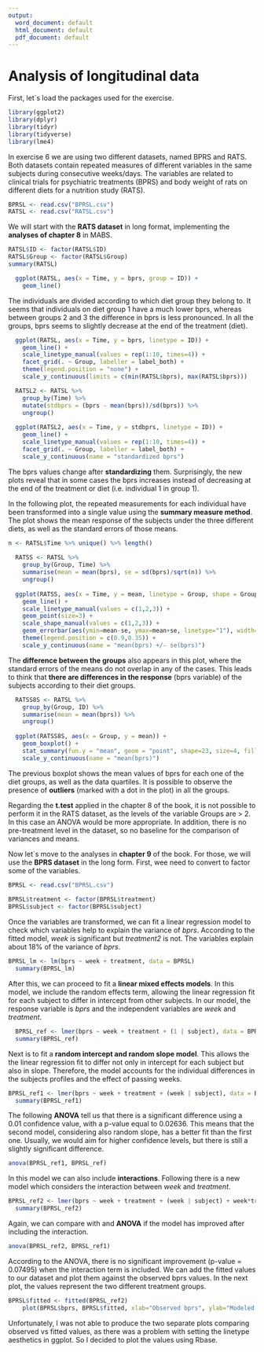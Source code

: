 ```yaml
---
output:
  word_document: default
  html_document: default
  pdf_document: default
---
```

# Analysis of longitudinal data


First, let´s load the packages used for the exercise.

```r
library(ggplot2)  
library(dplyr)
library(tidyr)
library(tidyverse)
library(lme4)
```


In exercise 6 we are using two different datasets, named BPRS and RATS. Both datasets contain repeated measures of different variables in the same subjects during consecutive weeks/days. The variables are related to clinical trials for psychiatric treatments (BPRS) and body weight of rats on different diets for a nutrition study (RATS).


```r
BPRSL <- read.csv("BPRSL.csv")
RATSL <- read.csv("RATSL.csv")
```

We will start with the **RATS dataset** in long format, implementing the **analyses of chapter 8** in MABS.

```r
RATSL$ID <- factor(RATSL$ID)
RATSL$Group <- factor(RATSL$Group)
summary(RATSL)
```
```r
  ggplot(RATSL, aes(x = Time, y = bprs, group = ID)) +
    geom_line()
```


The individuals are divided according to which diet group they belong to. It seems that individuals on diet group 1 have a much lower bprs, whereas between groups 2 and 3 the difference in bprs is less pronounced. In all the groups, bprs seems to slightly decrease at the end of the treatment (diet).


```r
  ggplot(RATSL, aes(x = Time, y = bprs, linetype = ID)) +
    geom_line() +
    scale_linetype_manual(values = rep(1:10, times=4)) +
    facet_grid(. ~ Group, labeller = label_both) +
    theme(legend.position = "none") + 
    scale_y_continuous(limits = c(min(RATSL$bprs), max(RATSL$bprs)))
```
  
```r
  RATSL2 <- RATSL %>%
    group_by(Time) %>%
    mutate(stdbprs = (bprs - mean(bprs))/sd(bprs)) %>%
    ungroup()
  
  ggplot(RATSL2, aes(x = Time, y = stdbprs, linetype = ID)) +
    geom_line() +
    scale_linetype_manual(values = rep(1:10, times=4)) +
    facet_grid(. ~ Group, labeller = label_both) +
    scale_y_continuous(name = "standardized bprs")
```

The bprs values change after **standardizing** them. Surprisingly, the new plots reveal that in some cases the bprs increases instead of decreasing at the end of the treatment or diet (i.e. individual 1 in group 1).


In the following plot, the repeated measurements for each individual have been transformed into a single value using the **summary measure method**. The plot shows the mean response of the subjects under the three different diets, as well as the standard errors of those means.


```r
n <- RATSL$Time %>% unique() %>% length()
  
  RATSS <- RATSL %>%
    group_by(Group, Time) %>%
    summarise(mean = mean(bprs), se = sd(bprs)/sqrt(n)) %>%
    ungroup()
  
  ggplot(RATSS, aes(x = Time, y = mean, linetype = Group, shape = Group)) +
    geom_line() +
    scale_linetype_manual(values = c(1,2,3)) +
    geom_point(size=3) +
    scale_shape_manual(values = c(1,2,3)) +
    geom_errorbar(aes(ymin=mean-se, ymax=mean+se, linetype="1"), width=0.3) +
    theme(legend.position = c(0.9,0.35)) +
    scale_y_continuous(name = "mean(bprs) +/- se(bprs)")

```


The **difference between the groups** also appears in this plot, where the standard errors of the means do not overlap in any of the cases. This leads to think that **there are differences in the response** (bprs variable) of the subjects according to their diet groups.


```r
  RATSS8S <- RATSL %>%
    group_by(Group, ID) %>%
    summarise(mean = mean(bprs)) %>%
    ungroup()
  
  ggplot(RATSS8S, aes(x = Group, y = mean)) +
    geom_boxplot() +
    stat_summary(fun.y = "mean", geom = "point", shape=23, size=4, fill = "white") +
    scale_y_continuous(name = "mean(bprs)")

```

The previous boxplot shows the mean values of bprs for each one of the diet groups, as well as the data quartiles. It is possible to observe the presence of **outliers** (marked with a dot in the plot) in all the groups.


Regarding the **t.test** applied in the chapter 8 of the book, it is not possible to perform it in the RATS dataset, as the levels of the variable Groups are > 2. In this case an ANOVA would be more appropriate. In addition, there is no pre-treatment level in the dataset, so no baseline for the comparison of variances and means.



Now let´s move to the analyses in **chapter 9** of the book. For those, we will use the **BPRS dataset** in the long form. First, wee need to convert to factor some of the variables.

```r
BPRSL <- read.csv("BPRSL.csv")
  
BPRSL$treatment <- factor(BPRSL$treatment)
BPRSL$subject <- factor(BPRSL$subject)
```


Once the variables are transformed, we can fit a linear regression model to check which variables help to explain the variance of *bprs*. According to the fitted model, *week* is significant but *treatment2* is not. The variables explain about 18% of the variance of *bprs*.


```r
BPRSL_lm <- lm(bprs ~ week + treatment, data = BPRSL)
  summary(BPRSL_lm)
```


After this, we can proceed to fit a **linear mixed effects models**. In this model, we include the random effects term, allowing the linear regression fit for each subject to differ in intercept from other subjects. In our model, the response variable is *bprs* and the independent variables are *week* and *treatment*. 

```r
  BPRSL_ref <- lmer(bprs ~ week + treatment + (1 | subject), data = BPRSL, REML = FALSE)
  summary(BPRSL_ref)
```


Next is to fit a **random intercept and random slope model**. This allows the the linear regression fit to differ not only in intercept for each subject but also in slope. Therefore, the model accounts for the individual differences in the subjects profiles and the effect of passing weeks.


```r
BPRSL_ref1 <- lmer(bprs ~ week + treatment + (week | subject), data = BPRSL, REML = FALSE)
  summary(BPRSL_ref1)
```

The following **ANOVA** tell us that there is a significant difference using a 0.01 confidence value, with a p-value equal to 0.02636. This means that the second model, considering also random slope, has a better fit than the first one. Usually, we would aim for higher confidence levels, but there is still a slightly significant difference.


```r
anova(BPRSL_ref1, BPRSL_ref)
```

In this model we can also include **interactions**. Following there is a new model which considers the interaction between *week* and *treatment*.


```r
BPRSL_ref2 <- lmer(bprs ~ week + treatment + (week | subject) + week*treatment, data = BPRSL, REML = FALSE)
  summary(BPRSL_ref2)  
```

Again, we can compare with and **ANOVA** if the model has improved after including the interaction.

```r
anova(BPRSL_ref2, BPRSL_ref1)
```
According to the ANOVA, there is no significant improvement (p-value = 0.07495) when the interaction term is included.
We can add the fitted values to our dataset and plot them against the observed bprs values. In the next plot, the values represent the two different treatment groups.

```r
BPRSL$fitted <- fitted(BPRSL_ref2)
    plot(BPRSL$bprs, BPRSL$fitted, xlab="Observed bprs", ylab="Modeled bprs", col = BPRSL$treatment)
```

Unfortunately, I was not able to produce the two separate plots comparing observed vs fitted values, as there was a problem with setting the linetype aesthetics in ggplot. So I decided to plot the values using Rbase.







